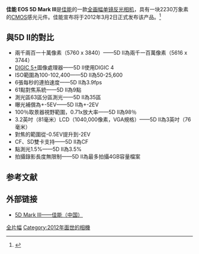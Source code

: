 {{noteTA
|1=zh-hans:数码单镜反光相机;zh-hk:數碼單鏡反光相機;zh-tw:數位單眼相機;
|d1=台灣→數位單眼相機;香港→數碼單鏡反光相機;大陆→数码单镜反光相机；
}}
{{Infobox Digicam
| model = [[佳能EOS系列|佳能 EOS 5D Mark III]] 5D Mark III
| image = [[File:Canon_EOS_5D_Mark_III.jpg|300px]]
| kind = [[数码单镜反光相机|数码单镜反光相机]]
| sensor = 36 × 24 mm [[CMOS|CMOS]]|（类似[[佳能EOS_1-Ds_Mark_III|佳能EOS 1-Ds Mark III]]）
| res = 5760 x 3840 （23.4百万像素）
| lens = 可更换镜头（[[佳能EF接环镜头|佳能EF接环镜头]]）
| viewfinder = 光学[[五棱镜|五棱镜]]，接近100%覆盖率<ref name=specs>{{cite web
 | url = http://www.usa.canon.com/cusa/consumer/products/cameras/slr_cameras/eos_5d_mark_iii
 | title = Canon EOS 5D mark III — Specifications
 | accessdate = 2 March 2012
 | archive-date = 2015-11-03
 | archive-url = https://web.archive.org/web/20151103132744/http://www.usa.canon.com/cusa/consumer/products/cameras/slr_cameras/eos_5d_mark_iii
 | dead-url = no
 }}</ref>、电子实时取景
| storage = 双[[CompactFlash|CompactFlash]]（I或II类）或SD卡
| shutter = 电子[[焦平面快门|焦平面快门]]
| shutterRange = 30 to 1/8000 s
| Suggested Retail Price = $3499.00
| metering = [[Through-the-lens_metering|TTL]], full aperture, 63 zones
| emode = 全自动，程序自动曝光，[[快门优先|快门优先]]，[[光圈优先|光圈优先]]，手动曝光
| mmode = 评价测光，局部测光，点测光，中央重点平均测光
| farea = 61点
| fmode = 单次自动对焦，AI Servo，AI-Focus, 手动对焦
| flbkt = 手动：在±5级间以1/3或1/2级为单位调节<br />
自动：在±3级间以1/3或1/2级为单位调节<br />
（可与手动曝光补偿组合使用）
| cont = 最高每秒6幅.
| speedRange = 100–25600（可扩展至102400）
| rearLCD = {{convert|3.2|in|mm}}, 1040000 dots
| weight = 860克（仅机身）
| battery = [[Li-Ion|Li-Ion]] LP-E6 Rechargeable (1800mAh)
| obp = BG-E6 [[battery_grip|grip]] allows use of 6 AA cells, a single LP-E6 or two LP-E6 batteries
| msrp = $3499.00
| madeIn = {{JPN}}
}}
'''佳能 EOS 5D Mark III'''是[[佳能|佳能]]的一款[[全画幅单镜反光相机|全画幅单镜反光相机]]，具有一块2230万象素的[[CMOS|CMOS]]感光元件。佳能宣布将于2012年3月2日正式发布该产品。<ref>{{cite press release
| url = http://www.usa.canon.com/cusa/about_canon/newsroom?pageKeyCode=pressreldetail&docId=0901e024804686e2
| title = Canon U.S.A. Announces the Highly Anticipated EOS 5D Mark III Digital SLR Camera
| publisher = Canon U.S.A.
| date = 2 March 2012
| access-date = 2012-03-02
| archive-date = 2019-12-12
| archive-url = https://web.archive.org/web/20191212234528/https://www.usa.canon.com/internet/portal/us/home/about/newsroom/press-releases
| dead-url = no
}}</ref>

==與5D II的對比==
*兩千兩百一十萬像素（5760 x 3840）——5D II為兩千一百萬像素（5616 x 3744）
*[[DIGIC|DIGIC 5+]]圖像處理器——5D II使用DIGIC 4
*ISO範圍為100-102,400——5D II為50-25,600
*6張每秒的連拍速度——5D II為3.9fps
*61點對焦系統——5D II為9點
*測光區63區分區測光——5D II為35區
*曝光補償為+-5EV——5D II為+-2EV
*100％取景器視野範圍，0.71x放大率——5D II為98％
*3.2英吋（81毫米）LCD（1040,000像素，VGA規格）——5D II為3英吋（76毫米）
*對焦的範圍從-0.5EV提升到-2EV
*CF、SD雙卡支持——5D II為CF
*點測光1.5%——5D II為3.5%
*拍攝錄影長度無限制——5D II為最多拍攝4GB容量檔案

== 参考文献 ==
{{reflist}}

== 外部链接 ==
*[https://web.archive.org/web/20120305193958/http://www.canon.com.cn/products/camera/eos/lineup/5dmk3/ 5D Mark III——佳能（中国）]

{{Canon DSLR cameras}}
{{全画幅数码单镜反光相机}}
{{DSLR cameras with movie mode}}

[[Category:佳能數位單眼相機|全片幅]]
[[Category:2012年面世的相機|Category:2012年面世的相機]]